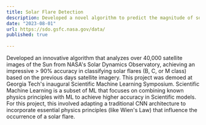 ```yaml
---
title: Solar Flare Detection 
description: Developed a novel algorithm to predict the magnitude of solar flares based on NASA satellite imagery of the Sun
date: "2023-08-01"
url: https://sdo.gsfc.nasa.gov/data/
published: true
  
---
```


Developed an innovative algorithm that analyzes over 40,000 satellite images of the Sun from NASA's Solar Dynamics Observatory, achieving an impressive > 90% accuracy in classifying solar flares (B, C, or M class) based on the previous days satellite imagery. This project was demoed at Georgia Tech's inaugural Scientific Machine Learning Symposium. Scientific Machine Learning is a subset of ML that focuses on combining known physics principles with ML to achieve higher accuracy in Scientific models. For this project, this involved adapting a traditional CNN architecture to incorporate essential physics principles (like Wien's Law) that influence the occurrence of a solar flare.